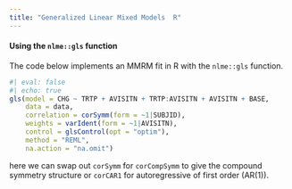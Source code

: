 ```yaml
---
title: "Generalized Linear Mixed Models	 R"
---
```


#### Using the `nlme::gls` function

The code below implements an MMRM fit in R with the `nlme::gls` function.

```r
#| eval: false
#| echo: true
gls(model = CHG ~ TRTP + AVISITN + TRTP:AVISITN + AVISITN + BASE,
    data = data,
    correlation = corSymm(form = ~1|SUBJID),
    weights = varIdent(form = ~1|AVISITN),
    control = glsControl(opt = "optim"),
    method = "REML",
    na.action = "na.omit")
```

here we can swap out `corSymm` for `corCompSymm` to give the compound symmetry structure or `corCAR1` for autoregressive of first order (AR(1)).
